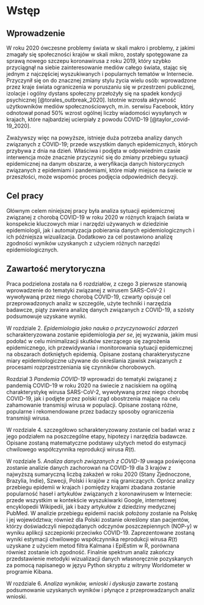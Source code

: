 # Wstęp {#chapter01}


## Wprowadzenie

W roku 2020 ówczesne problemy świata w skali makro i problemy, z jakimi
zmagały się społeczności krajów w skali mikro, zostały spotęgowane za
sprawą nowego szczepu koronawirusa z roku 2019, który szybko przyciągnął
na siebie zainteresowanie mediów całego świata, stając się jednym z
najczęściej wyszukiwanych i popularnych tematów w Internecie. Przyczynił
się on do znacznej zmiany stylu życia wielu osób: wprowadzone przez
kraje świata ograniczenia w poruszaniu się w przestrzeni publicznej,
izolacje i ogólny dystans społeczny przełożyły się na spadek kondycji
psychicznej [@torales_outbreak_2020]. Istotnie wzrosła aktywność
użytkowników mediów społecznościowych, m.in. serwisu Facebook, który
odnotował ponad 50% wzrost ogólnej liczby wiadomości wysyłanych w
krajach, które najbardziej ucierpiały z powodu COVID-19
[@taylor_covid-19_2020].

Zważywszy więc na powyższe, istnieje duża potrzeba analizy danych
związanych z COVID-19; przede wszystkim danych epidemicznych, których
przybywa z dnia na dzień. Właściwa i podjęta w odpowiednim czasie
interwencja może znacznie przyczynić się do zmiany przebiegu sytuacji
epidemicznej na danym obszarze, a weryfikacja danych historycznych
związanych z epidemiami i pandemiami, które miały miejsce na świecie w
przeszłości, może wspomóc proces podjęcia odpowiednich decyzji.


## Cel pracy

Głównym celem niniejszej pracy była analiza sytuacji epidemicznej
związanej z chorobą COVID-19 w roku 2020 w różnych krajach świata w
konspekcie kluczowych miar i narzędzi używanych w dziedzinie
epidemiologii, jak i automatyzacja pobierania danych epidemiologicznych
i ich późniejsza wizualizacja. Dodatkowo za cel postawiono analizę
zgodności wyników uzyskanych z użyciem różnych narzędzi
epidemiologicznych.


## Zawartość merytoryczna

Praca podzielona została na 6 rozdziałów, z czego 3 pierwsze stanowią
wprowadzenie do tematyki związanej z wirusem SARS-CoV-2 i wywoływaną
przez niego chorobą COVID-19, czwarty opisuje cel przeprowadzonych
analiz w szczególe, użyte techniki i narzędzia badawcze, piąty zawiera
analizę danych związanych z COVID-19, a szósty podsumowuje uzyskane
wyniki.

W rozdziale 2. *Epidemiologia jako nauka o przyczynowości zdarzeń*
scharakteryzowana zostanie epidemiologia *per se*, jej wyzwania, jakim
musi podołać w celu minimalizacji skutków szerzącego się zagrożenia
epidemicznego, ich przewidywania i monitorowania sytuacji epidemicznej
na obszarach dotkniętych epidemią. Opisane zostaną charakterystyczne
miary epidemiologiczne używane do określania zjawisk związanych z
procesami rozprzestrzeniania się czynników chorobowych.

Rozdział 3 *Pandemia COVID-19* wprowadzi do tematyki związanej z
pandemią COVID-19 w roku 2020 na świecie z naciskiem na ogólną
charakterystykę wirusa SARS-CoV-2, wywoływaną przez niego chorobę
COVID-19, jak i podjęte przez polski rząd obostrzenia mające na celu
zahamowanie transmisji wirusa w populacji. Opisane zostaną różne,
popularne i rekomendowane przez badaczy sposoby ograniczenia transmisji
wirusa.

W rozdziale 4. szczegółowo scharakteryzowany zostanie cel badań wraz z
jego podziałem na poszczególne etapy, hipotezy i narzędzia badawcze.
Opisane zostaną matematyczne podstawy użytych metod do estymacji
chwilowego współczynnika reprodukcji wirusa $R(t)$.

W rozdziale 5. *Analiza danych związanych z COVID-19* uwaga poświęcona
zostanie analizie danych zachorowań na COVID-19 dla 3 krajów z najwyższą
sumaryczną liczbą zakażeń w roku 2020 (Stany Zjednoczone, Brazylia,
Indie), Szwecji, Polski i krajów z nią graniczących. Oprócz analizy
przebiegu epidemii w krajach i pomiędzy krajami zbadana zostanie
popularność haseł i artykułów związanych z koronawirusem w Internecie:
przede wszystkim w kontekście wyszukiwarki Google, internetowej
encyklopedii Wikipedii, jak i bazy artykułów z dziedziny medycznej
PubMed. W analizie przebiegu epidemii nacisk położony zostanie na Polskę
i jej województwa; również dla Polski zostanie określony stan pacjentów,
którzy doświadczyli niepożądanych odczynów poszczepiennych (NOP-y) w
wyniku aplikcji szczepionki przeciwko COVID-19. Zaprezentowane zostaną
wyniki estymacji chwilowego współczynnika reprodukcji wirusa $R(t)$
uzyskane z użyciem metod filtra Kalmana i EpiEstim w R, porównana
również zostanie ich zgodność. Finalnie spektrum analiz zakończy
przedstawienie metodyki wizualizacji danych własnoręcznie pozyskanych za
pomocą napisanego w języu Python skryptu z witryny Worldometer w
programie Kibana.

W rozdziale 6. *Analiza wyników, wnioski i dyskusja* zawarte zostaną
podsumowanie uzyskanych wyników i płynące z przeprowadzanych analiz
wnioski.
